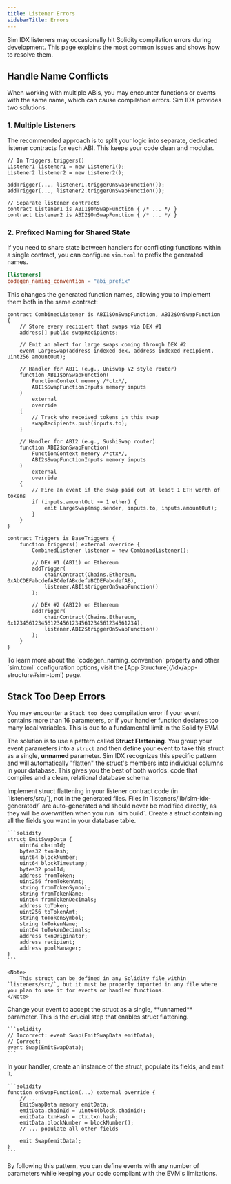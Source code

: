 ```yaml
---
title: Listener Errors
sidebarTitle: Errors
---
```


Sim IDX listeners may occasionally hit Solidity compilation errors during development. This page explains the most common issues and shows how to resolve them.

## Handle Name Conflicts

When working with multiple ABIs, you may encounter functions or events with the same name, which can cause compilation errors. Sim IDX provides two solutions.

### 1. Multiple Listeners

The recommended approach is to split your logic into separate, dedicated listener contracts for each ABI. This keeps your code clean and modular.

```solidity
// In Triggers.triggers()
Listener1 listener1 = new Listener1();
Listener2 listener2 = new Listener2();

addTrigger(..., listener1.triggerOnSwapFunction());
addTrigger(..., listener2.triggerOnSwapFunction());

// Separate listener contracts
contract Listener1 is ABI1$OnSwapFunction { /* ... */ }
contract Listener2 is ABI2$OnSwapFunction { /* ... */ }
```

### 2. Prefixed Naming for Shared State

If you need to share state between handlers for conflicting functions within a single contract, you can configure `sim.toml` to prefix the generated names.

```toml sim.toml
[listeners]
codegen_naming_convention = "abi_prefix"
```

This changes the generated function names, allowing you to implement them both in the same contract:

```solidity Example Listener with Shared State
contract CombinedListener is ABI1$OnSwapFunction, ABI2$OnSwapFunction {
    // Store every recipient that swaps via DEX #1
    address[] public swapRecipients;

    // Emit an alert for large swaps coming through DEX #2
    event LargeSwap(address indexed dex, address indexed recipient, uint256 amountOut);

    // Handler for ABI1 (e.g., Uniswap V2 style router)
    function ABI1$onSwapFunction(
        FunctionContext memory /*ctx*/,
        ABI1$SwapFunctionInputs memory inputs
    )
        external
        override
    {
        // Track who received tokens in this swap
        swapRecipients.push(inputs.to);
    }

    // Handler for ABI2 (e.g., SushiSwap router)
    function ABI2$onSwapFunction(
        FunctionContext memory /*ctx*/,
        ABI2$SwapFunctionInputs memory inputs
    )
        external
        override
    {
        // Fire an event if the swap paid out at least 1 ETH worth of tokens
        if (inputs.amountOut >= 1 ether) {
            emit LargeSwap(msg.sender, inputs.to, inputs.amountOut);
        }
    }
}

contract Triggers is BaseTriggers {
    function triggers() external override {
        CombinedListener listener = new CombinedListener();

        // DEX #1 (ABI1) on Ethereum
        addTrigger(
            chainContract(Chains.Ethereum, 0xAbCDEFabcdefABCdefABcdefaBCDEFabcdefAB),
            listener.ABI1$triggerOnSwapFunction()
        );

        // DEX #2 (ABI2) on Ethereum
        addTrigger(
            chainContract(Chains.Ethereum, 0x1234561234561234561234561234561234561234),
            listener.ABI2$triggerOnSwapFunction()
        );
    }
}
```

<Note>
To learn more about the `codegen_naming_convention` property and other `sim.toml` configuration options, visit the [App Structure](/idx/app-structure#sim-toml) page.
</Note>

## Stack Too Deep Errors

You may encounter a `Stack too deep` compilation error if your event contains more than 16 parameters, or if your handler function declares too many local variables. This is due to a fundamental limit in the Solidity EVM.

The solution is to use a pattern called **Struct Flattening**. You group your event parameters into a `struct` and then define your event to take this struct as a single, **unnamed** parameter. Sim IDX recognizes this specific pattern and will automatically "flatten" the struct's members into individual columns in your database. This gives you the best of both worlds: code that compiles and a clean, relational database schema.

<Info>
Implement struct flattening in your listener contract code (in `listeners/src/`), not in the generated files. Files in `listeners/lib/sim-idx-generated/` are auto-generated and should never be modified directly, as they will be overwritten when you run `sim build`.
</Info>

<Steps>
  <Step title="Define a Struct">
    Create a struct containing all the fields you want in your database table.

    ```solidity
    struct EmitSwapData {
        uint64 chainId;
        bytes32 txnHash;
        uint64 blockNumber;
        uint64 blockTimestamp;
        bytes32 poolId;
        address fromToken;
        uint256 fromTokenAmt;
        string fromTokenSymbol;
        string fromTokenName;
        uint64 fromTokenDecimals;
        address toToken;
        uint256 toTokenAmt;
        string toTokenSymbol;
        string toTokenName;
        uint64 toTokenDecimals;
        address txnOriginator;
        address recipient;
        address poolManager;
    }
    ```

    <Note>
        This struct can be defined in any Solidity file within `listeners/src/`, but it must be properly imported in any file where you plan to use it for events or handler functions.
    </Note>
    
  </Step>

  <Step title="Update Event Definition">
    Change your event to accept the struct as a single, **unnamed** parameter. This is the crucial step that enables struct flattening.

    ```solidity
    // Incorrect: event Swap(EmitSwapData emitData);
    // Correct:
    event Swap(EmitSwapData);
    ```
  </Step>

  <Step title="Populate and Emit the Struct">
    In your handler, create an instance of the struct, populate its fields, and emit it.

    ```solidity
    function onSwapFunction(...) external override {
        // ...
        EmitSwapData memory emitData;
        emitData.chainId = uint64(block.chainid);
        emitData.txnHash = ctx.txn.hash;
        emitData.blockNumber = blockNumber();
        // ... populate all other fields

        emit Swap(emitData);
    }
    ```
  </Step>
</Steps>

By following this pattern, you can define events with any number of parameters while keeping your code compliant with the EVM's limitations. 